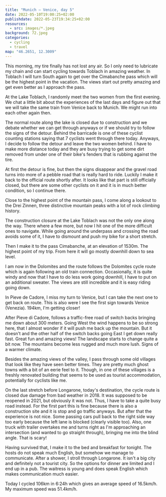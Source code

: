 ```yaml
---
title: "Munich — Venice, day 5"
date: 2022-05-10T19:00:25+02:00
publishdate: 2022-05-23T19:34:25+02:00
resources:
  - src: images/*.jpeg
background: 72.jpeg
categories:
  - cycling
  - travel
map: "46.2651, 12.3009"
---
```


This morning, my tire finally has not lost any air. So I only need to lubricate
my chain and can start cycling towards Toblach in amazing weather. In Toblach
I will turn South again to get over the Cimabanche pass which will be the
highest point in the vacation. The views start out pretty amazing and get even
better as I approach the pass.

<!--more-->

<Gallery>
  <Rimg src="1.jpeg" alt="A lake that I pass." />
  <Rimg src="3.jpeg" alt="Cycling along a river." />
  <Rimg src="5.jpeg" alt="Approaching the dolomites." />
  <Rimg src="6.jpeg" alt="Approaching lake Toblach" />
</Gallery>

<Pano src="1.jpeg" alt="Approaching the dolomites." />

At the Lake Toblach, I randomly meet the two women from the first evening. We
chat a little bit about the experiences of the last days and figure out that we
will take the same train from Venice back to Munich. We might run into each other
again then.

<Pano src="2.jpeg" caption="Lake Toblach" />

The normal route along the lake is closed due to construction and we debate
whether we can get through anyways or if we should try to follow the signs of
the detour. Behind the barricade is one of these cyclist counting stations
saying that 7 cyclists went through there today. Anyways, I decide to follow the
detour and leave the two women behind. I have to make more distance today and
they are busy trying to get some dirt removed from under one of their bike's
fenders that is rubbing against the tire.

<Gallery>
  <Rimg src="8.jpeg" alt="Amazing view of the mountains." />
  <Rimg src="9.jpeg" alt="Impressive mountain walls." />
</Gallery>

At first the detour is fine, but then the signs disappear and the gravel road
turns into more of a pebble road that is really hard to ride. Luckily I make it
back to the official route shortly after. It looks like that part is still
officially closed, but there are some other cyclists on it and it is in much
better condition, so I continue there.

<Gallery>
  <Rimg src="11.jpeg" alt="Going up to Cimabanche." />
  <Rimg src="12.jpeg" alt="View of the dolomites." />
</Gallery>

Close to the highest point of the mountain pass, I come along a lookout to the
Drei Zinnen, three distinctive mountain peaks with a lot of rock climbing
history.

<Pano src="3.jpeg" caption="The Drei Zinnen." />

<Gallery>
  <Rimg src="17.jpeg" caption="The Drei Zinnen." />
  <Rimg src="21.jpeg" caption="The Drei Zinnen enlarged." />
</Gallery>

<Rimg src="20.jpeg" caption="And more impressive mountains in the Dolomites." />

<Pano src="4.jpeg" alt="Impressive mountains." />

The construction closure at the Lake Toblach was not the only one along the way.
There where a few more, but now I hit one of the more difficult ones to
navigate. While going around the underpass and crossing the road avoids some of
it, I have to dismount and push my bike for a short stretch.

<Gallery>
  <Rimg src="23.jpeg" caption="Dürrensee (Lago di Landro)" />
  <Rimg
    src="24.jpeg"
    caption="A random construction site blocking my way behind the underpass."
  />
</Gallery>

Then I make it to the pass Cimabanche, at an elevation of 1530m. The highest
point of my trip. From here it will go mostly downhill down to sea level.

<Gallery>
  <Rimg src="26.jpeg" caption="Almost at Cimabanche." />
  <Rimg src="27.jpeg" caption="Leaving South Tyrol and entering Venetia." />
</Gallery>

<Rimg src="28.jpeg" caption="Made it!" />

<Gallery>
  <Rimg src="30.jpeg" caption="Proof of the elevation." />
  <Rimg
    src="31.jpeg"
    caption="Cimabanche. It is possible to find older photographs of the sign on the Internet and you can see how the stickers accumulate over the last four years or so."
  />
</Gallery>

I am now in the Dolomites and the route follows the Dolomites cycle route which
is again following an old train connection. Occasionally, it is quite windy and
now that I have to do less work going downhill, I have to put on an additional
sweater. The views are still incredible and it is easy riding going down.

<Rimg src="32.jpeg" alt="The Dolomites cycle route." />

<Gallery>
  <Rimg src="33.jpeg" alt="Mountains" />
  <Rimg src="34.jpeg" caption="On the right is some sort of bunker." />
  <Rimg
    src="35.jpeg"
    caption="An old tunnel, the route went around, though (as the sign indicates)."
  />
  <Rimg src="37.jpeg" alt="A gorge." />
</Gallery>

<Rimg src="39.jpeg" caption="Once more some old station buildings." />

<Gallery>
  <Rimg src="40.jpeg" alt="Mountains and valley." />
  <Rimg src="41.jpeg" alt="Mountains." />
</Gallery>

<Pano src="6.jpeg" alt="Mountains." />

<Rimg
  src="42.jpeg"
  caption="In 1956, Cortian d'Ampezzo hosted the Olympic Winter Games. These are the ruins of the ski jumping platform (the landing area seems to have been converted to a soccer field)."
/>

<Gallery>
  <Rimg
    src="43.jpeg"
    caption="This path was not very comfortable to ride with a bicycle. Luckily it was only a very short stretch not much longer than twice of what you see here."
  />
  <Rimg
    src="45.jpeg"
    caption="Once more a closed cycle path forcing me to take the road."
  />
  <Rimg src="46.jpeg" alt="The valley." />
  <Rimg src="47.jpeg" alt="Mountains." />
  <Rimg
    src="50.jpeg"
    caption="An interesting bridge with this pyramidal structure."
  />
</Gallery>

<Rimg
  src="51.jpeg"
  caption="Occassionally, you find pink bicycles along this part of the route. This was probably the largest number in one spot"
/>

<Gallery>
  <Rimg src="52.jpeg" alt="Valley and mountains." />
  <Rimg src="53.jpeg" alt="Valley and mountains." />
  <Rimg src="56.jpeg" alt="Valley and mountains." />
</Gallery>

In Pieve de Cadore, I miss my turn to Venice, but I can take the next one to get
back on route. This is also were I see the first sign towards Venice (Venezia).
194km, I'm getting closer!

<Rimg src="57.jpeg" alt="Sign to Venice." />

After Pieve di Cadore, follows a traffic-free road of switch backs bringing me
down about 300 meters. Going West the wind happens to be so strong here, that
I almost wonder if it will push me back up the mountain. But it doesn't and the
other half of the switch backs going East I get down really fast. Great fun and
amazing views! The landscape starts to change quite a bit now. The mountains
become less rugged and much more lush. Signs of a warmer climate.

<Rimg src="58.jpeg" alt="Switch back road." />

<Gallery>
  <Rimg src="59.jpeg" alt="Switch back road." />
  <Rimg src="60.jpeg" alt="Mountains." />
  <Rimg src="62.jpeg" alt="Mountains." />
  <Rimg
    src="63.jpeg"
    caption="The river Piave flowing through the valley that I will follow out of the mountains."
  />
  <Rimg src="64.jpeg" alt="Piave." />
  <Rimg src="68.jpeg" alt="Valley with the Piave." />
</Gallery>

<Rimg src="69.jpeg" caption="The valley of the Piave." />

<Gallery>
  <Rimg src="70.jpeg" alt="Road through the valley." />
  <Rimg
    src="71.jpeg"
    caption="There is a bridge for trains in-between tunnels.  It is still in use."
  />
</Gallery>

<Rimg src="72.jpeg" alt="Valley of the Piave." />
<Rimg src="73.jpeg" alt="The Piave." />

Besides the amazing views of the valley, I pass through some old villages that
look like they have seen better times. They are pretty much ghost towns with
a bit of an eerie feel to it. Though, in one of these villages is a freshly
renovated building that seems to be used as tourist accommodation, potentially
for cyclists like me.

<Rimg src="75.jpeg" alt="The Piave." />

<Gallery>
  <Rimg src="74.jpeg" caption="Someone definitely welcomes cyclists heres." />
</Gallery>

On the last stretch before Longarone, today's destination, the cycle route is
closed due damage from bad weather in 2018. It was supposed to be reopened in
2021, but obviously it was not. Thus, I have to take a quite busy road instead.
For the first part this is fine because there is also a construction site and it
is stop and go traffic anyways. But after that the experience is not nice. Some
passing cars pull back to the right side way too early because the left lane is
blocked (clearly visible too). Also, one truck with trailer overtakes me and
turns right as I'm approaching an intersection (and wanted to go straight
through), bringing me into the blind angle. That is scary!

Having survived that, I make it to the bed and breakfast for tonight. The hosts
do not speak much English, but somehow we manage to communicate. After a shower,
I stroll through Longarone. It isn't a big city and definitely not a tourist
city. So the options for dinner are limited and I end up in a pub. The waitress
is young and does speak English which makes communication much easier.

<Gallery>
  <Rimg src="77.jpeg" caption="An interesting church in Longarone." />
  <Rimg src="78.jpeg" caption="Some art (?) in Longarone." />
</Gallery>

Today I cycled 106km in 6:24h which gives an average speed of 16.5km/h. My
maximum speed was 51.4km/h.

<GpxTrack src="20220510.gpx" />

<ElevationProfile src="20220510.gpx" />

<Nextday />
